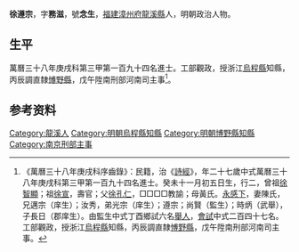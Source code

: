 {{明清人物信息框
| 姓名 = 徐遵宗
| 原名 =
| 圖片名稱= 
| 圖片大小 =
| 圖片說明 = 
| 最高職務 =
| 國家 = 大明 
| 爵位 =
| 籍貫 = [[福建|福建]][[漳州府|漳州府]][[龍溪縣|龍溪縣]]
| 族裔 = 
| 字號 = 字務滋，號念生
| 諡號 =
| 出生日期 = 癸未十一月初五日
| 出生地點 =
| 逝世日期 = 
| 逝世地點 =
| 墓葬 =
| 配偶 = 陳氏
| 親屬 = 曾祖[[徐智顯|徐智顯]]，祖[[徐宣|徐宣]]，父[[徐孔仁|徐孔仁]]，母黃氏
| 出身 =
* 萬曆三十八年庚戌科進士
| 經歷 =
| 著作 =  
}}
'''徐遵宗'''{{BD|1583年||？年||}}，字'''務滋'''，號'''念生'''，[[福建|福建]][[漳州府|漳州府]][[龍溪縣|龍溪縣]]人，明朝政治人物。

== 生平 ==
萬曆三十八年庚戌科第三甲第一百九十四名進士。工部觀政，授浙江[[烏程縣|烏程縣]]知縣，丙辰調直隸[[愽野縣|愽野縣]]，戊午陞南刑部河南司主事<ref>《萬曆三十八年庚戌科序齒錄》：民籍，治《[[詩經|詩經]]》，年二十七歲中式萬曆三十八年庚戌科第三甲第一百九十四名進士。癸未十一月初五日生，行二，曾祖[[徐智顯|徐智顯]]；祖[[徐宣|徐宣]]，壽官；父[[徐孔仁|徐孔仁]]，□□□□教諭；母黃氏。[[永感下|永感下]]，妻陳氏，兄邁宗（庠生）；汝秀，弟光宗（庠生）；遵宗；尚賢（監生）；時炳（武舉），子長日（郡庠生）。由監生中式丁酉鄉試六名[[舉人|舉人]]，[[會試|會試]]中式二百四十七名。工部觀政，授浙江[[烏程縣|烏程縣]]知縣，丙辰調直隸[[愽野縣|愽野縣]]，戊午陞南刑部河南司主事。</ref>。

== 参考资料 ==
{{reflist}}

{{萬曆三十八年庚戌科殿试金榜}}

{{Authority control}}

{{DEFAULTSORT:Xu徐}}
[[Category:龍溪人|Category:龍溪人]]
[[Category:明朝烏程縣知縣|Category:明朝烏程縣知縣]]
[[Category:明朝博野縣知縣|Category:明朝博野縣知縣]]
[[Category:南京刑部主事|Category:南京刑部主事]]


{{明朝人物小作品}}